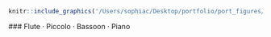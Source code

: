 ```r
knitr::include_graphics('/Users/sophiac/Desktop/portfolio/port_figures/shirley.jpeg')
```

\### Flute · Piccolo · Bassoon · Piano
